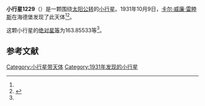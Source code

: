 {{Infobox planet
| bgcolour = #FFFFC0
| name = 1229 Tilia
| symbol = 
| image = 
| caption = 
| discovery = yes
| discovery_ref = 
| discoverer = [[卡尔·威廉·雷睦斯|卡尔·威廉·雷睦斯]]
| discovery_site = [[海德堡|海德堡]] 
| discovered = 1931年10月9日
| designations = yes
| mp_name = 
| named_after = 
| alt_names = 1931 TP1/ 1936 MC / 1942 PH / 1948 PT / 1951 AC / 1951 CM / 1973 YW3 / 1975 FP / 1976 KB1 / 1977 RC4 / 1978 VK4
| mp_category = [[外小行星带|外小行星带]]
| orbit_ref = <ref name="a">[http://ssd.jpl.nasa.gov/sbdb.cgi?sstr=1229 1229 Tilia] {{Wayback|url=http://ssd.jpl.nasa.gov/sbdb.cgi?sstr=1229 |date=20140902130902 }}，小行星數據庫瀏覽器（JPL Small-Body Database Browser）－[[美国国家航空航天局|美国国家航空航天局]]喷气推进实验室</ref>
| epoch = 2456400.5 (2013年4月18日更新)
| aphelion = {{convert|3.7386662|AU|km|3|abbr=on|lk=out}}
| perihelion = {{convert|2.7194730|AU|km|3|abbr=on}}
| semimajor = {{convert|3.2290696|AU|km|3|abbr=on}}
| eccentricity = 0.1578153
| period = 2119.407788 [[日|日]]<br />5.8[[儒略年|儒略年]]
| avg_speed = 
| inclination = 1.02223
| asc_node = 198.36320
| mean_anomaly = 
| arg_peri = 163.85533
| satellites = 
| physical_characteristics = yes
| dimensions = 
| mass = 
| density = 
| surface_grav = 
| escape_velocity = 
| sidereal_day = 
| axial_tilt = 
| pole_ecliptic_lat = 
| pole_ecliptic_lon = 
| albedo = 
| temperatures= 
| temp_name1 = 
| mean_temp_1 = 
| max_temp_1 = 
| temp_name2 = 
| max_temp_2 = 
| spectral_type = 
| abs_magnitude = 163.85533
}}

'''小行星1229'''（{{lang-en|1229 Tilia}}）是一颗围绕[[太阳|太阳]][[公转|公转]]的[[小行星|小行星]]。1931年10月9日，[[卡尔·威廉·雷睦斯|卡尔·威廉·雷睦斯]]在海德堡发现了此天体<ref name="a" /><ref>{{cite news|title=小行星列表|url=http://cfa-www.harvard.edu/iau/lists/NumberedMPs.txt|accessdate=2013-07-08|newspaper=哈佛大学|archive-date=2008-05-17|archive-url=https://web.archive.org/web/20080517010638/http://cfa-www.harvard.edu/iau/lists/NumberedMPs.txt|dead-url=no}}</ref>。

这颗小行星的[[绝对星等|绝对星等]]为163.85533等<ref name="a" />。

==参考文献==
{{reflist}}
{{Minor Planet Number|[[小行星1228|小行星1228]]|[[小行星1230|小行星1230]]}}

{{小天体}}

[[Category:小行星带天体|Category:小行星带天体]]
[[Category:1931年发现的小行星|Category:1931年发现的小行星]]

{{asteroid-stub}}